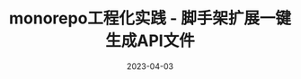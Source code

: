 ---
title: monorepo工程化实践 - 脚手架扩展一键生成API文件
date: 2023-04-03
description: Monorepo是一种在单个版本控制库中管理多个项目的方法，可简化代码共享和依赖管理，提高开发效率和代码质量。本文记录monorepo的工程化实践
---